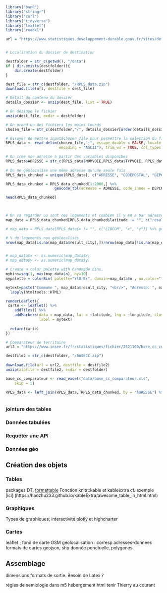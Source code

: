 

```{r setup, include=FALSE}
library("banR")
library("stringr")
library("curl")
library("tidyverse")
library("leaflet") 
library("readxl")
```

```{r DLfile}


url = "https://www.statistiques.developpement-durable.gouv.fr/sites/default/files/2019-02/RPLS%202018%20-%20Donnees%20detaillees%20au%20logement.zip"


# Localisation du dossier de destination

destfolder = str_c(getwd(), "/data")
if ( dir.exists(destfolder)){
    dir.create(destfolder)
}

dest_file = str_c(destfolder, "/RPLS_data.zip")
download.file(url, destfile = dest_file)

# Détail du contenu du dossier
details_dossier <- unzip(dest_file, list = TRUE)

# On dézippe le fichier
unzip(dest_file, exdir = destfolder)

# On prend un des fichiers les moins lourds
chosen_file = str_c(destfolder,"/", details_dossier[order(details_dossier$Length),"Name"][7])

```


```{r geoloc, echo=TRUE}

# Essayer de mettre input$chosen_file pour permettre la selection du fichier utilisé
RPLS_data <- read_delim(chosen_file,";", escape_double = FALSE, locale = locale(decimal_mark = ",", 
                        encoding = "ASCII"), trim_ws = TRUE, col_types = cols(.default = col_character()))

# On crée une adresse à partir des variables disponibes
RPLS_data$ADRESSE = str_c(RPLS_data$NUMVOIE,RPLS_data$TYPVOIE, RPLS_data$NOMVOIE, sep = " ")
       
# On ne géolocalise une même adresse qu'une seule fois
RPLS_data_chunked = unique(RPLS_data[, c("ADRESSE", "CODEPOSTAL", "DEPCOM")] ) 

RPLS_data_chunked = RPLS_data_chunked[1:2000,] %>% 
                      geocode_tbl(adresse = ADRESSE, code_insee = DEPCOM, code_postal = CODEPOSTAL)                                                                                                                                            

head(RPLS_data_chunked)

  
```

```{r map, echo=TRUE}


# On va regarder ou sont ces logements et combien il y en a par adresse trouvée
map_data = RPLS_data_chunked[RPLS_data_chunked$latitude != "", c("result_city", "latitude", "longitude", "result_label")] %>% group_by(result_city, latitude, longitude, result_label) %>% count()

# map_data = RPLS_data[RPLS_data$x != "", c("LIBCOM", "x", "y")] %>% group_by(LIBCOM, x, y, adresse_trouvee) %>% count()

# % de logements non géolocalisés
nrow(map_data[is.na(map_data$result_city),])/nrow(map_data[!is.na(map_data$result_city),])


# map_data$x <- as.numeric(map_data$x)
# map_data$y <- as.numeric(map_data$y)

# Create a color palette with handmade bins.
mybins=seq(1, max(map_data$n), by=10)
mypalette = colorBin( palette="YlOrBr", domain=map_data$n , na.color="transparent", bins=mybins)

mytext=paste("Commune ", map_data$result_city, "<br/>", "Adresse: ", map_data$result_label, "<br/>", "Latitude: ", map_data$latitude, "<br/>", "Longitude: ", map_data$longitude, sep="") %>%
  lapply(htmltools::HTML)

renderLeaflet({
 carte <- leaflet() %>%
    addTiles() %>%
    addMarkers(data = map_data, lat = ~latitude, lng = ~longitude, clusterOptions = markerClusterOptions(), 
               label = mytext)
  
  return(carte)
})

```
```{r jointure, echo=TRUE}
# Comparateur de territoire
url2 = "https://www.insee.fr/fr/statistiques/fichier/2521169/base_cc_comparateur.zip"

destfile2 = str_c(destfolder, "/BASECC.zip")
  
download.file(url = url2, destfile = destfile2)
unzip(zipfile = destfile2, exdir = destfolder)

base_cc_comparateur <- read_excel("data/base_cc_comparateur.xls", 
    skip = 5)

RPLS_data <- left_join(RPLS_data, RPLS_data_chunked, by = "ADRESSE") %>% left_join(RPLS_data, base_cc_comparateur, by = c("DEPCOM" = "CODGEO"))



```



### jointure des tables
### Données tabulées
### Requêter une API
### Données géo

## Création des objets
### Tables
packages DT, [formattable](https://www.littlemissdata.com/blog/prettytables)
Fonction knitr::kable et kableextra cf. exemple [ici] (https://haozhu233.github.io/kableExtra/awesome_table_in_html.html)

### Graphiques
Types de graphiques; interactivité plotly et highcharter

### Cartes
leaflet ; fond de carte OSM
géolocalisation : corresp adresses-données
formats de cartes geojson, shp
donnée ponctuelle, polygones



## Assemblage
dimensions
formats de sortie. Besoin de Latex ?
  

règles de semiologie dans m5
hébergement html
tenir Thierry au courant
